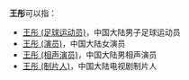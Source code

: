 '''王彤'''可以指：
*[[王彤_(足球运动员)|王彤 (足球运动员)]]，中国大陆男子足球运动员
*[[王彤_(演员)|王彤 (演员)]]，中国大陆女演员
*[[王彤_(相声演员)|王彤 (相声演员)]]，中国大陆男相声演员
*[[王彤_(制片人)|王彤 (制片人)]]，中国大陆电视剧制片人

{{消歧义|T彤|cat=二字王姓人名消歧义}}